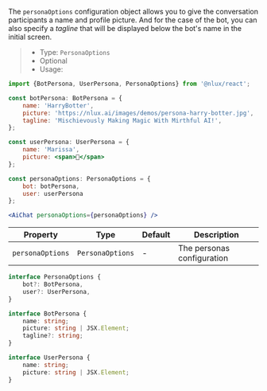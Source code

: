 The `personaOptions` configuration object allows you to give the conversation participants a name and profile picture.
And for the case of the bot, you can also specify a _tagline_ that will be displayed below the bot's name in the
initial screen.

> * Type: `PersonaOptions`
> * Optional
> * Usage:

```jsx
import {BotPersona, UserPersona, PersonaOptions} from '@nlux/react';

const botPersona: BotPersona = {
    name: 'HarryBotter',
    picture: 'https://nlux.ai/images/demos/persona-harry-botter.jpg',
    tagline: 'Mischievously Making Magic With Mirthful AI!',
};

const userPersona: UserPersona = {
    name: 'Marissa',
    picture: <span>👩</span>
};

const personaOptions: PersonaOptions = {
    bot: botPersona,
    user: userPersona
};

<AiChat personaOptions={personaOptions} />
```

| Property | Type |  Default |Description |
| --- | --- | --- | --- |
| `personaOptions` | `PersonaOptions` | - | The personas configuration |

```typescript
interface PersonaOptions {
    bot?: BotPersona,
    user?: UserPersona,
}

interface BotPersona {
    name: string;
    picture: string | JSX.Element;
    tagline?: string;
}

interface UserPersona {
    name: string;
    picture: string | JSX.Element;
}
```
